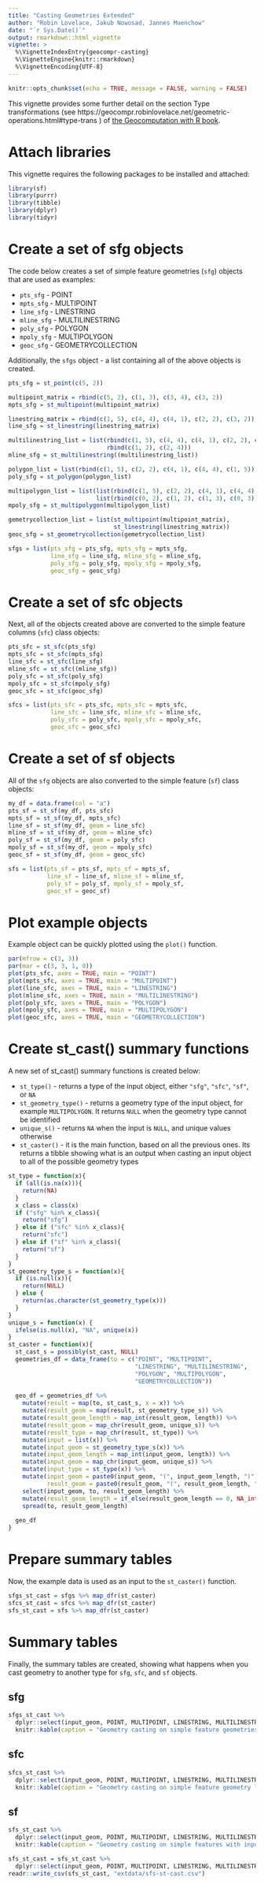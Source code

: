 ```yaml
---
title: "Casting Geometries Extended"
author: "Robin Lovelace, Jakub Nowosad, Jannes Muenchow"
date: "`r Sys.Date()`"
output: rmarkdown::html_vignette
vignette: >
  %\VignetteIndexEntry{geocompr-casting}
  %\VignetteEngine{knitr::rmarkdown}
  %\VignetteEncoding{UTF-8}
---
```


```r
knitr::opts_chunk$set(echo = TRUE, message = FALSE, warning = FALSE)
```

This vignette provides some further detail on the section Type transformations (see https://geocompr.robinlovelace.net/geometric-operations.html#type-trans ) of [the Geocomputation with R book](https://geocompr.github.io/).

# Attach libraries

This vignette requires the following packages to be installed and attached:

```r
library(sf)
library(purrr)
library(tibble)
library(dplyr)
library(tidyr)
```

# Create a set of sfg objects

The code below creates a set of simple feature geometries (`sfg`) objects that are used as examples:

- `pts_sfg` - POINT
- `mpts_sfg` - MULTIPOINT
- `line_sfg` - LINESTRING
- `mline_sfg` - MULTILINESTRING
- `poly_sfg` - POLYGON
- `mpoly_sfg` - MULTIPOLYGON
- `geoc_sfg` - GEOMETRYCOLLECTION

Additionally, the `sfgs` object - a list containing all of the above objects is created.

```r
pts_sfg = st_point(c(5, 2))

multipoint_matrix = rbind(c(5, 2), c(1, 3), c(3, 4), c(3, 2))
mpts_sfg = st_multipoint(multipoint_matrix)

linestring_matrix = rbind(c(1, 5), c(4, 4), c(4, 1), c(2, 2), c(3, 2))
line_sfg = st_linestring(linestring_matrix)

multilinestring_list = list(rbind(c(1, 5), c(4, 4), c(4, 1), c(2, 2), c(3, 2)), 
                            rbind(c(1, 2), c(2, 4)))
mline_sfg = st_multilinestring((multilinestring_list))

polygon_list = list(rbind(c(1, 5), c(2, 2), c(4, 1), c(4, 4), c(1, 5)))
poly_sfg = st_polygon(polygon_list)

multipolygon_list = list(list(rbind(c(1, 5), c(2, 2), c(4, 1), c(4, 4), c(1, 5))),
                         list(rbind(c(0, 2), c(1, 2), c(1, 3), c(0, 3), c(0, 2))))
mpoly_sfg = st_multipolygon(multipolygon_list)

gemetrycollection_list = list(st_multipoint(multipoint_matrix),
                              st_linestring(linestring_matrix))
geoc_sfg = st_geometrycollection(gemetrycollection_list)

sfgs = list(pts_sfg = pts_sfg, mpts_sfg = mpts_sfg,
            line_sfg = line_sfg, mline_sfg = mline_sfg, 
            poly_sfg = poly_sfg, mpoly_sfg = mpoly_sfg,
            geoc_sfg = geoc_sfg)
```

# Create a set of sfc objects

Next, all of the objects created above are converted to the simple feature columns (`sfc`) class objects:

```r
pts_sfc = st_sfc(pts_sfg)
mpts_sfc = st_sfc(mpts_sfg)
line_sfc = st_sfc(line_sfg)
mline_sfc = st_sfc((mline_sfg))
poly_sfc = st_sfc(poly_sfg)
mpoly_sfc = st_sfc(mpoly_sfg)
geoc_sfc = st_sfc(geoc_sfg)

sfcs = list(pts_sfc = pts_sfc, mpts_sfc = mpts_sfc,
            line_sfc = line_sfc, mline_sfc = mline_sfc, 
            poly_sfc = poly_sfc, mpoly_sfc = mpoly_sfc,
            geoc_sfc = geoc_sfc)
```

# Create a set of sf objects

All of the `sfg` objects are also converted to the simple feature (`sf`) class objects:

```r
my_df = data.frame(col = "a")
pts_sf = st_sf(my_df, pts_sfc)
mpts_sf = st_sf(my_df, mpts_sfc)
line_sf = st_sf(my_df, geom = line_sfc)
mline_sf = st_sf(my_df, geom = mline_sfc)
poly_sf = st_sf(my_df, geom = poly_sfc)
mpoly_sf = st_sf(my_df, geom = mpoly_sfc)
geoc_sf = st_sf(my_df, geom = geoc_sfc)

sfs = list(pts_sf = pts_sf, mpts_sf = mpts_sf,
           line_sf = line_sf, mline_sf = mline_sf, 
           poly_sf = poly_sf, mpoly_sf = mpoly_sf,
           geoc_sf = geoc_sf)
```

# Plot example objects

Example object can be quickly plotted using the `plot()` function.

```r
par(mfrow = c(3, 3))
par(mar = c(3, 3, 1, 0))
plot(pts_sfc, axes = TRUE, main = "POINT")
plot(mpts_sfc, axes = TRUE, main = "MULTIPOINT")
plot(line_sfc, axes = TRUE, main = "LINESTRING")
plot(mline_sfc, axes = TRUE, main = "MULTILINESTRING")
plot(poly_sfc, axes = TRUE, main = "POLYGON")
plot(mpoly_sfc, axes = TRUE, main = "MULTIPOLYGON")
plot(geoc_sfc, axes = TRUE, main = "GEOMETRYCOLLECTION")
```

# Create st_cast() summary functions

A new set of st_cast() summary functions is created below:

- `st_type()` - returns a type of the input object, either `"sfg"`, `"sfc"`, `"sf"`, or `NA`
- `st_geometry_type()` - returns a geometry type of the input object, for example `MULTIPOLYGON`.
It returns `NULL` when the geometry type cannot be identified
- `unique_s()` - returns `NA` when the input is `NULL`, and unique values otherwise
- `st_caster()` - it is the main function, based on all the previous ones. 
Its returns a tibble showing what is an output when casting an input object to all of the possible geometry types

```r
st_type = function(x){
  if (all(is.na(x))){
    return(NA)
  } 
  x_class = class(x)
  if ("sfg" %in% x_class){
    return("sfg")
  } else if ("sfc" %in% x_class){
    return("sfc")
  } else if ("sf" %in% x_class){
    return("sf")
  }
}
st_geometry_type_s = function(x){
  if (is.null(x)){
    return(NULL)
  } else {
    return(as.character(st_geometry_type(x)))
  }
}
unique_s = function(x) {
  ifelse(is.null(x), "NA", unique(x))
}
st_caster = function(x){
  st_cast_s = possibly(st_cast, NULL)
  geometries_df = data_frame(to = c("POINT", "MULTIPOINT", 
                                    "LINESTRING", "MULTILINESTRING",
                                    "POLYGON", "MULTIPOLYGON",
                                    "GEOMETRYCOLLECTION"))
  
  geo_df = geometries_df %>% 
    mutate(result = map(to, st_cast_s, x = x)) %>% 
    mutate(result_geom = map(result, st_geometry_type_s)) %>% 
    mutate(result_geom_length = map_int(result_geom, length)) %>% 
    mutate(result_geom = map_chr(result_geom, unique_s)) %>% 
    mutate(result_type = map_chr(result, st_type)) %>% 
    mutate(input = list(x)) %>% 
    mutate(input_geom = st_geometry_type_s(x)) %>% 
    mutate(input_geom_length = map_int(input_geom, length)) %>% 
    mutate(input_geom = map_chr(input_geom, unique_s)) %>% 
    mutate(input_type = st_type(x)) %>% 
    mutate(input_geom = paste0(input_geom, "(", input_geom_length, ")"),
           result_geom = paste0(result_geom, "(", result_geom_length, ")")) %>% 
    select(input_geom, to, result_geom_length) %>% 
    mutate(result_geom_length = if_else(result_geom_length == 0, NA_integer_, result_geom_length)) %>% 
    spread(to, result_geom_length)
  
  geo_df
}
```

# Prepare summary tables

Now, the example data is used as an input to the `st_caster()` function.

```r
sfgs_st_cast = sfgs %>% map_dfr(st_caster)
sfcs_st_cast = sfcs %>% map_dfr(st_caster)
sfs_st_cast = sfs %>% map_dfr(st_caster)
```

# Summary tables

Finally, the summary tables are created, showing what happens when you cast geometry to another type for `sfg`, `sfc`, and `sf` objects.

## sfg

```r
sfgs_st_cast %>% 
  dplyr::select(input_geom, POINT, MULTIPOINT, LINESTRING, MULTILINESTRING, POLYGON, MULTIPOLYGON, GEOMETRYCOLLECTION) %>% 
  knitr::kable(caption = "Geometry casting on simple feature geometries with input type by row and output type by column. Values like (1) represent the number of features; NA means the operation is not possible.")
```

## sfc

```r
sfcs_st_cast %>% 
  dplyr::select(input_geom, POINT, MULTIPOINT, LINESTRING, MULTILINESTRING, POLYGON, MULTIPOLYGON, GEOMETRYCOLLECTION) %>% 
  knitr::kable(caption = "Geometry casting on simple feature geometry list columns with input type by row and output type by column. Values like (1) represent the number of features; NA means the operation is not possible.")
```

## sf

```r
sfs_st_cast %>% 
  dplyr::select(input_geom, POINT, MULTIPOINT, LINESTRING, MULTILINESTRING, POLYGON, MULTIPOLYGON, GEOMETRYCOLLECTION) %>% 
  knitr::kable(caption = "Geometry casting on simple features with input type by row and output type by column. Values like (1) represent the number of features; NA means the operation is not possible.")
```

```r
sfs_st_cast = sfs_st_cast %>% 
  dplyr::select(input_geom, POINT, MULTIPOINT, LINESTRING, MULTILINESTRING, POLYGON, MULTIPOLYGON, GEOMETRYCOLLECTION)
readr::write_csv(sfs_st_cast, "extdata/sfs-st-cast.csv")
```
